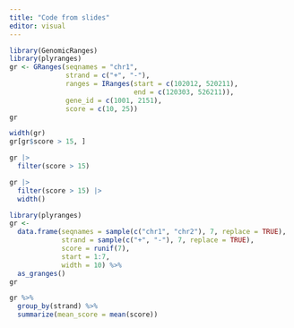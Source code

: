 ```yaml
---
title: "Code from slides"
editor: visual
---
```


```r
library(GenomicRanges)
library(plyranges)
gr <- GRanges(seqnames = "chr1", 
              strand = c("+", "-"), 
              ranges = IRanges(start = c(102012, 520211), 
                               end = c(120303, 526211)),
              gene_id = c(1001, 2151), 
              score = c(10, 25))
gr
```

```r
width(gr)
gr[gr$score > 15, ]
```

```r
gr |> 
  filter(score > 15)

gr |> 
  filter(score > 15) |> 
  width()
```

```r
library(plyranges)
gr <- 
  data.frame(seqnames = sample(c("chr1", "chr2"), 7, replace = TRUE),
             strand = sample(c("+", "-"), 7, replace = TRUE),
             score = runif(7),
             start = 1:7,
             width = 10) %>%
  as_granges()
gr
```

```r
gr %>%
  group_by(strand) %>% 
  summarize(mean_score = mean(score))
```
